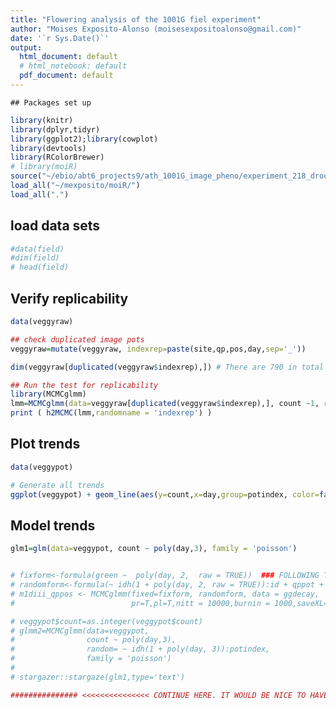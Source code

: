 ```yaml
---
title: "Flowering analysis of the 1001G fiel experiment"
author: "Moises Exposito-Alonso (moisesexpositoalonso@gmail.com)"
date: '`r Sys.Date()`'
output:
  html_document: default
  # html_notebook: default
  pdf_document: default
---
```



    ## Packages set up

```r
library(knitr)
library(dplyr,tidyr)
library(ggplot2);library(cowplot)
library(devtools)
library(RColorBrewer)
# library(moiR)
source("~/ebio/abt6_projects9/ath_1001G_image_pheno/experiment_218_droughtgwa/droughtfunctions.R")
load_all("~/mexposito/moiR/")
load_all(".")

```

## load data sets

```r
#data(field)
#dim(field)
# head(field)
```

## Verify replicability
```r
data(veggyraw)

## check duplicated image pots
veggyraw=mutate(veggyraw, indexrep=paste(site,qp,pos,day,sep='_'))

dim(veggyraw[duplicated(veggyraw$indexrep),]) # There are 790 in total from both experiments

## Run the test for replicability
library(MCMCglmm)
lmm=MCMCglmm(data=veggyraw[duplicated(veggyraw$indexrep),], count ~1, random = ~ indexrep, family = 'poisson',verbose=F)
print ( h2MCMC(lmm,randomname = 'indexrep') )

```

## Plot trends
```r
data(veggypot)

# Generate all trends
ggplot(veggypot) + geom_line(aes(y=count,x=day,group=potindex, color=factor(id)),alpha=0.1 ) + theme(legend.position="none")

```

## Model trends
```r

glm1=glm(data=veggypot, count ~ poly(day,3), family = 'poisson')


# fixform<-formula(green ~  poly(day, 2,  raw = TRUE))  ### FOLLOWING THE GREENHOUSE EXPERIMENT
# randomform<-formula(~ idh(1 + poly(day, 2, raw = TRUE)):id + qppot + position)
# m1diii_qppos <- MCMCglmm(fixed=fixform, randomform, data = ggdecay,  family="poisson",
#                          pr=T,pl=T,nitt = 10000,burnin = 1000,saveXL=T,saveZ=T,saveX=T,verbose=F , singular.ok=T)  #this works!

# veggypot$count=as.integer(veggypot$count)
# glmm2=MCMCglmm(data=veggypot, 
#                count ~ poly(day,3),
#                random= ~ idh(1 + poly(day, 3)):potindex, 
#                family = 'poisson')
# 
# stargazer::stargaze(glm1,type='text')

############### <<<<<<<<<<<<<<< CONTINUE HERE. IT WOULD BE NICE TO HAVE A PLATEAU VALUE, A POINT OF 0, A SLOPE ... 

```

